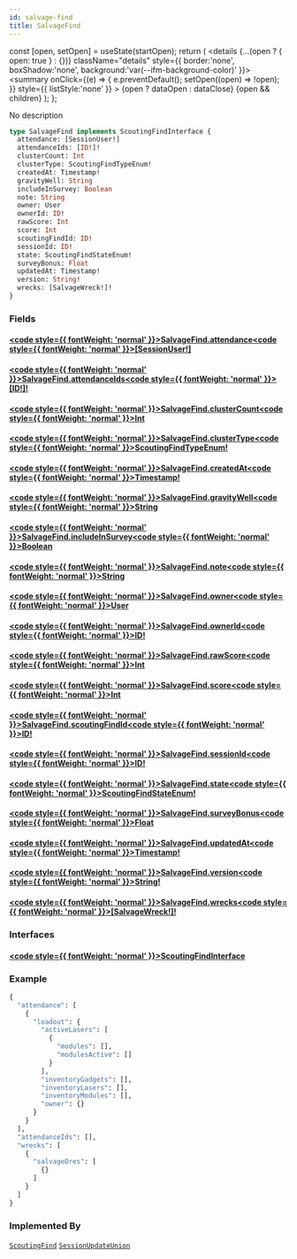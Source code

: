 ```yaml
---
id: salvage-find
title: SalvageFind
---
```









  const [open, setOpen] = useState(startOpen);
  return (
    <details {...(open ? { open: true } : {})} className="details" style={{ border:'none', boxShadow:'none', background:'var(--ifm-background-color)' }}>
      <summary
        onClick={(e) => {
          e.preventDefault();
          setOpen((open) => !open);
        }}
        style={{ listStyle:'none' }}
      >
      {open ? dataOpen : dataClose}
      </summary>
      {open && children}
    </details>
  );
};








No description


```graphql
type SalvageFind implements ScoutingFindInterface {
  attendance: [SessionUser!]
  attendanceIds: [ID!]!
  clusterCount: Int
  clusterType: ScoutingFindTypeEnum!
  createdAt: Timestamp!
  gravityWell: String
  includeInSurvey: Boolean
  note: String
  owner: User
  ownerId: ID!
  rawScore: Int
  score: Int
  scoutingFindId: ID!
  sessionId: ID!
  state: ScoutingFindStateEnum!
  surveyBonus: Float
  updatedAt: Timestamp!
  version: String!
  wrecks: [SalvageWreck!]!
}
```




### Fields

#### [<code style={{ fontWeight: 'normal' }}>SalvageFind.<b>attendance</b></code>](#)<Bullet />[<code style={{ fontWeight: 'normal' }}><b>[SessionUser!]</b></code>](/api/types/objects/session-user) <Badge class="badge badge--secondary " text="list"/> <Badge class="badge badge--secondary " text="object"/> 



#### [<code style={{ fontWeight: 'normal' }}>SalvageFind.<b>attendanceIds</b></code>](#)<Bullet />[<code style={{ fontWeight: 'normal' }}><b>[ID!]!</b></code>](/api/types/scalars/id) <Badge class="badge badge--secondary badge--non_null" text="non-null"/> <Badge class="badge badge--secondary " text="scalar"/> 



#### [<code style={{ fontWeight: 'normal' }}>SalvageFind.<b>clusterCount</b></code>](#)<Bullet />[<code style={{ fontWeight: 'normal' }}><b>Int</b></code>](/api/types/scalars/int) <Badge class="badge badge--secondary " text="scalar"/> 



#### [<code style={{ fontWeight: 'normal' }}>SalvageFind.<b>clusterType</b></code>](#)<Bullet />[<code style={{ fontWeight: 'normal' }}><b>ScoutingFindTypeEnum!</b></code>](/api/types/enums/scouting-find-type-enum) <Badge class="badge badge--secondary badge--non_null" text="non-null"/> <Badge class="badge badge--secondary " text="enum"/> 



#### [<code style={{ fontWeight: 'normal' }}>SalvageFind.<b>createdAt</b></code>](#)<Bullet />[<code style={{ fontWeight: 'normal' }}><b>Timestamp!</b></code>](/api/types/scalars/timestamp) <Badge class="badge badge--secondary badge--non_null" text="non-null"/> <Badge class="badge badge--secondary " text="scalar"/> 



#### [<code style={{ fontWeight: 'normal' }}>SalvageFind.<b>gravityWell</b></code>](#)<Bullet />[<code style={{ fontWeight: 'normal' }}><b>String</b></code>](/api/types/scalars/string) <Badge class="badge badge--secondary " text="scalar"/> 



#### [<code style={{ fontWeight: 'normal' }}>SalvageFind.<b>includeInSurvey</b></code>](#)<Bullet />[<code style={{ fontWeight: 'normal' }}><b>Boolean</b></code>](/api/types/scalars/boolean) <Badge class="badge badge--secondary " text="scalar"/> 



#### [<code style={{ fontWeight: 'normal' }}>SalvageFind.<b>note</b></code>](#)<Bullet />[<code style={{ fontWeight: 'normal' }}><b>String</b></code>](/api/types/scalars/string) <Badge class="badge badge--secondary " text="scalar"/> 



#### [<code style={{ fontWeight: 'normal' }}>SalvageFind.<b>owner</b></code>](#)<Bullet />[<code style={{ fontWeight: 'normal' }}><b>User</b></code>](/api/types/objects/user) <Badge class="badge badge--secondary " text="object"/> 



#### [<code style={{ fontWeight: 'normal' }}>SalvageFind.<b>ownerId</b></code>](#)<Bullet />[<code style={{ fontWeight: 'normal' }}><b>ID!</b></code>](/api/types/scalars/id) <Badge class="badge badge--secondary badge--non_null" text="non-null"/> <Badge class="badge badge--secondary " text="scalar"/> 



#### [<code style={{ fontWeight: 'normal' }}>SalvageFind.<b>rawScore</b></code>](#)<Bullet />[<code style={{ fontWeight: 'normal' }}><b>Int</b></code>](/api/types/scalars/int) <Badge class="badge badge--secondary " text="scalar"/> 



#### [<code style={{ fontWeight: 'normal' }}>SalvageFind.<b>score</b></code>](#)<Bullet />[<code style={{ fontWeight: 'normal' }}><b>Int</b></code>](/api/types/scalars/int) <Badge class="badge badge--secondary " text="scalar"/> 



#### [<code style={{ fontWeight: 'normal' }}>SalvageFind.<b>scoutingFindId</b></code>](#)<Bullet />[<code style={{ fontWeight: 'normal' }}><b>ID!</b></code>](/api/types/scalars/id) <Badge class="badge badge--secondary badge--non_null" text="non-null"/> <Badge class="badge badge--secondary " text="scalar"/> 



#### [<code style={{ fontWeight: 'normal' }}>SalvageFind.<b>sessionId</b></code>](#)<Bullet />[<code style={{ fontWeight: 'normal' }}><b>ID!</b></code>](/api/types/scalars/id) <Badge class="badge badge--secondary badge--non_null" text="non-null"/> <Badge class="badge badge--secondary " text="scalar"/> 



#### [<code style={{ fontWeight: 'normal' }}>SalvageFind.<b>state</b></code>](#)<Bullet />[<code style={{ fontWeight: 'normal' }}><b>ScoutingFindStateEnum!</b></code>](/api/types/enums/scouting-find-state-enum) <Badge class="badge badge--secondary badge--non_null" text="non-null"/> <Badge class="badge badge--secondary " text="enum"/> 



#### [<code style={{ fontWeight: 'normal' }}>SalvageFind.<b>surveyBonus</b></code>](#)<Bullet />[<code style={{ fontWeight: 'normal' }}><b>Float</b></code>](/api/types/scalars/float) <Badge class="badge badge--secondary " text="scalar"/> 



#### [<code style={{ fontWeight: 'normal' }}>SalvageFind.<b>updatedAt</b></code>](#)<Bullet />[<code style={{ fontWeight: 'normal' }}><b>Timestamp!</b></code>](/api/types/scalars/timestamp) <Badge class="badge badge--secondary badge--non_null" text="non-null"/> <Badge class="badge badge--secondary " text="scalar"/> 



#### [<code style={{ fontWeight: 'normal' }}>SalvageFind.<b>version</b></code>](#)<Bullet />[<code style={{ fontWeight: 'normal' }}><b>String!</b></code>](/api/types/scalars/string) <Badge class="badge badge--secondary badge--non_null" text="non-null"/> <Badge class="badge badge--secondary " text="scalar"/> 



#### [<code style={{ fontWeight: 'normal' }}>SalvageFind.<b>wrecks</b></code>](#)<Bullet />[<code style={{ fontWeight: 'normal' }}><b>[SalvageWreck!]!</b></code>](/api/types/objects/salvage-wreck) <Badge class="badge badge--secondary badge--non_null" text="non-null"/> <Badge class="badge badge--secondary " text="object"/> 



### Interfaces

#### [<code style={{ fontWeight: 'normal' }}><b>ScoutingFindInterface</b></code>](/api/types/interfaces/scouting-find-interface) <Badge class="badge badge--secondary " text="interface"/> 





### Example


```graphql
{
  "attendance": [
    {
      "loadout": {
        "activeLasers": [
          {
            "modules": [],
            "modulesActive": []
          }
        ],
        "inventoryGadgets": [],
        "inventoryLasers": [],
        "inventoryModules": [],
        "owner": {}
      }
    }
  ],
  "attendanceIds": [],
  "wrecks": [
    {
      "salvageOres": [
        {}
      ]
    }
  ]
}
```




### Implemented By

[`ScoutingFind`](/api/types/unions/scouting-find)  <Badge class="badge badge--secondary badge--relation" text="union"/><Bullet />[`SessionUpdateUnion`](/api/types/unions/session-update-union)  <Badge class="badge badge--secondary badge--relation" text="union"/>